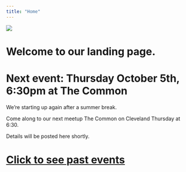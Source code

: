 ```yaml
---
title: "Home"
---
```

![](logo.png)

# Welcome to our landing page.

# Next event: Thursday October 5th, 6:30pm at The Common

We're starting up again after a summer break. 

Come along to our next meetup The Common on Cleveland Thursday at 6:30.

Details will be posted here shortly. 



# [Click to see past events](past-events/past-events.qmd)


